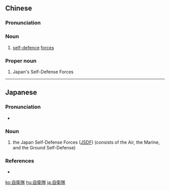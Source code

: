 {{also|自卫队}}
==Chinese==
{{zh-forms|s=自卫队|type=21}}

===Pronunciation===
{{zh-pron
|m=zìwèiduì
|mn=chū-ōe-tūi
|cat=n
}}

===Noun===
{{zh-noun}}
# [[self-defence]] [[force]]s

===Proper noun===
{{zh-proper noun}}
# Japan's Self-Defense Forces

----

==Japanese==
{{ja-kanjitab|じ|えい|たい|yomi=on}}

===Pronunciation===
* {{ja-pron|じえいたい|y=o|acc=0|acc_ref=NHK}}

===Noun===
{{ja-noun|じえいたい}}

# the Japan Self-Defense Forces ([[JSDF]]) (consists of the Air, the Marine, and the Ground Self-Defense)

===References===
* {{R:Shogakukan}}
<references/>

[[ko:自衛隊]]
[[hu:自衛隊]]
[[ja:自衛隊]]